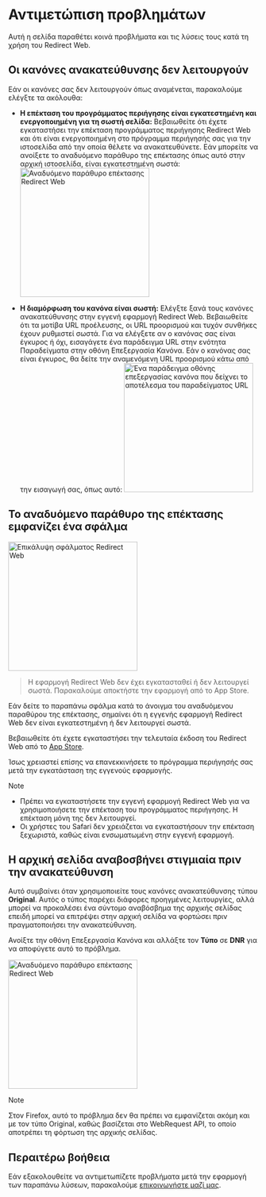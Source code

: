 
# Αντιμετώπιση προβλημάτων

Αυτή η σελίδα παραθέτει κοινά προβλήματα και τις λύσεις τους κατά τη χρήση του Redirect Web.

<TOCInline toc={toc} />

## Οι κανόνες ανακατεύθυνσης δεν λειτουργούν

Εάν οι κανόνες σας δεν λειτουργούν όπως αναμένεται, παρακαλούμε ελέγξτε τα ακόλουθα:

- **Η επέκταση του προγράμματος περιήγησης είναι εγκατεστημένη και ενεργοποιημένη για τη σωστή σελίδα:** Βεβαιωθείτε ότι έχετε εγκαταστήσει την επέκταση προγράμματος περιήγησης Redirect Web και ότι είναι ενεργοποιημένη στο πρόγραμμα περιήγησής σας για την ιστοσελίδα από την οποία θέλετε να ανακατευθύνετε. Εάν μπορείτε να ανοίξετε το αναδυόμενο παράθυρο της επέκτασης όπως αυτό στην αρχική ιστοσελίδα, είναι εγκατεστημένη σωστά:
    <Image src={ExtensionPopup} alt="Αναδυόμενο παράθυρο επέκτασης Redirect Web" width="260" hasShadow/>

- **Η διαμόρφωση του κανόνα είναι σωστή:** Ελέγξτε ξανά τους κανόνες ανακατεύθυνσης στην εγγενή εφαρμογή Redirect Web. Βεβαιωθείτε ότι τα μοτίβα URL προέλευσης, οι URL προορισμού και τυχόν συνθήκες έχουν ρυθμιστεί σωστά. Για να ελέγξετε αν ο κανόνας σας είναι έγκυρος ή όχι, εισαγάγετε ένα παράδειγμα URL στην ενότητα Παραδείγματα στην οθόνη Επεξεργασία Κανόνα. Εάν ο κανόνας σας είναι έγκυρος, θα δείτε την αναμενόμενη URL προορισμού κάτω από την εισαγωγή σας, όπως αυτό:
    <Image src={RuleEditExampleResult} alt="Ένα παράδειγμα οθόνης επεξεργασίας κανόνα που δείχνει το αποτέλεσμα του παραδείγματος URL" width="260" hasShadow/>

## Το αναδυόμενο παράθυρο της επέκτασης εμφανίζει ένα σφάλμα

<Image src={ErrorOverlay} alt="Επικάλυψη σφάλματος Redirect Web" width="260" hasShadow hasRoundedCorners/>

> Η εφαρμογή Redirect Web δεν έχει εγκατασταθεί ή δεν λειτουργεί σωστά.
> Παρακαλούμε αποκτήστε την εφαρμογή από το App Store.

Εάν δείτε το παραπάνω σφάλμα κατά το άνοιγμα του αναδυόμενου παραθύρου της επέκτασης, σημαίνει ότι η εγγενής εφαρμογή Redirect Web δεν είναι εγκατεστημένη ή δεν λειτουργεί σωστά.

Βεβαιωθείτε ότι έχετε εγκαταστήσει την τελευταία έκδοση του Redirect Web από το [App Store](https://apps.apple.com/app/id1571283503).

Ίσως χρειαστεί επίσης να επανεκκινήσετε το πρόγραμμα περιήγησής σας μετά την εγκατάσταση της εγγενούς εφαρμογής.

> [!NOTE]
> * Πρέπει να εγκαταστήσετε την εγγενή εφαρμογή Redirect Web για να χρησιμοποιήσετε την επέκταση του προγράμματος περιήγησης. Η επέκταση μόνη της δεν λειτουργεί.
> * Οι χρήστες του Safari δεν χρειάζεται να εγκαταστήσουν την επέκταση ξεχωριστά, καθώς είναι ενσωματωμένη στην εγγενή εφαρμογή.

## Η αρχική σελίδα αναβοσβήνει στιγμιαία πριν την ανακατεύθυνση

Αυτό συμβαίνει όταν χρησιμοποιείτε τους κανόνες ανακατεύθυνσης τύπου **Original**. Αυτός ο τύπος παρέχει διάφορες προηγμένες λειτουργίες, αλλά μπορεί να προκαλέσει ένα σύντομο αναβόσβημα της αρχικής σελίδας επειδή μπορεί να επιτρέψει στην αρχική σελίδα να φορτώσει πριν πραγματοποιήσει την ανακατεύθυνση.

Ανοίξτε την οθόνη Επεξεργασία Κανόνα και αλλάξτε τον **Τύπο** σε **DNR** για να αποφύγετε αυτό το πρόβλημα.

<Image src={EditRuleDnr} alt="Αναδυόμενο παράθυρο επέκτασης Redirect Web" height="260" hasShadow hasRoundedCorners/>

> [!NOTE]
> Στον Firefox, αυτό το πρόβλημα δεν θα πρέπει να εμφανίζεται ακόμη και με τον τύπο Original, καθώς βασίζεται στο WebRequest API, το οποίο αποτρέπει τη φόρτωση της αρχικής σελίδας.

## Περαιτέρω βοήθεια

Εάν εξακολουθείτε να αντιμετωπίζετε προβλήματα μετά την εφαρμογή των παραπάνω λύσεων, παρακαλούμε [επικοινωνήστε μαζί μας](./contact-us).